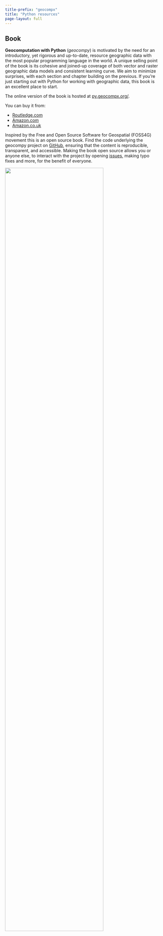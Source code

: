 ```yaml
---
title-prefix: "geocompx"
title: "Python resources"
page-layout: full
---
```


## Book

::: {.grid}

::: {.g-col-12 .g-col-md-6}
**Geocomputation with Python** (*geocompy*) is motivated by the need for an introductory, yet rigorous and up-to-date, resource geographic data with the most popular programming language in the world.
A unique selling point of the book is its cohesive and joined-up coverage of both vector and raster geographic data models and consistent learning curve.
We aim to minimize surprises, with each section and chapter building on the previous.
If you’re just starting out with Python for working with geographic data, this book is an excellent place to start.

The online version of the book is hosted at [py.geocompx.org/](https://py.geocompx.org/).

You can buy it from:

- [Routledge.com](https://www.routledge.com/9781032460659)
- [Amazon.com](https://www.amazon.com/Geocomputation-Python-Chapman-Hall-CRC/dp/1032460652/)
- [Amazon.co.uk](https://www.amazon.co.uk/Geocomputation-Python-Chapman-Hall-CRC/dp/1032460652/)


Inspired by the Free and Open Source Software for Geospatial (FOSS4G) movement this is an open source book.
Find the code underlying the geocompy project on [GitHub](https://github.com/geocompr/py), ensuring that the content is reproducible, transparent, and accessible. 
Making the book open source allows you or anyone else, to interact with the project by opening [issues](https://github.com/geocompr/py/issues), making typo fixes and more, for the benefit of everyone.
:::

::: {.g-col-12 .g-col-md-6}
<a href="https://py.geocompx.org/"><img width=80% src="static/img/book_cover_py.png"/></a>
:::

:::
